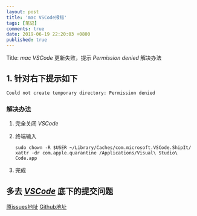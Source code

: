 ```yaml
---
layout: post
title: 'mac VSCode报错'
tags: [笔记]
comments: true
date: 2019-06-19 22:20:03 +0800
published: true
---
```


Title: *mac VSCode* 更新失败，提示 *Permission denied* 解决办法

## 1. 针对右下提示如下

```error
Could not create temporary directory: Permission denied
```

### 解决办法

1. 完全关闭 *VSCode*
2. 终端输入

    ```shell
    sudo chown -R $USER ~/Library/Caches/com.microsoft.VSCode.ShipIt/
    xattr -dr com.apple.quarantine /Applications/Visual\ Studio\ Code.app
    ```

3. 完成

## 多去 *[VSCode][Github]* 底下的提交问题

[原issues地址][Issues]
[Github地址][Github]

[Github]:https://github.com/microsoft/vscode
[Issues]:https://github.com/Microsoft/vscode/issues/7426
